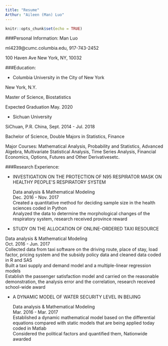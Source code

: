 ```yaml
---
title: "Resume"
Arthur: "Aileen (Man) Luo"
---
```


```r
knitr::opts_chunk$set(echo = TRUE)
```

###Personal Information:
Man Luo
  
ml4239@cumc.columbia.edu, 917-743-2452
  
100 Haven Ave New York, NY, 10032

###Education:

- Columbia University in the City of New York

New York, N.Y. 
  
Master of Science, Biostatistics 
  
Expected Graduation May. 2020

- Sichuan University

SiChuan, P.R. China, Sept. 2014 - Jul. 2018
  
Bachelor of Science, Double Majors in Statistics, Finance 
  
Major Courses: Mathematical Analysis, Probability and Statistics, Advanced Algebra, Multivariate Statistical Analysis, Time Series Analysis, Financial Economics,  Options, Futures and Other Derivativesetc.

###Research Experience:

- INVESTIGATION ON THE PROTECTION OF N95 RESPIRATOR MASK ON HEALTHY PEOPLE\'S RESPIRATORY SYSTEM 

  Data analysis \& Mathematical Modeling   
  Dec. 2016 - Nov. 2017  
  Created a quantitative method for deciding sample size in the health sciences coded in Python  
  Analyzed the data to determine the morphological changes of the respiratory system, research received province reward
	
-	STUDY ON THE ALLOCATION OF ONLINE-ORDERED TAXI RESOURCE

  Data analysis \& Mathematical Modeling   
  Oct. 2016 - Jun. 2017  
  Collected data from taxi software on the driving route, place of stay, load factor, pricing system and the subsidy policy data and cleaned data coded in R and SAS  
	Built a taxi supply and demand model and a multiple-linear regression models  
	Establish the passenger satisfaction model and carried on the reasonable demonstration, the analysis error and the correlation, research received school-wide award
	
- A DYNAMIC MODEL OF WATER SECURITY LEVEL IN BEIJING 

  Data analysis \& Mathematical Modeling   
  Mar. 2016 - Mar. 2017  
  Established a dynamic mathematical model based on the differential equations compared with static models that are being applied today coded in Matlab  
	Considered the political factors and quantified them, Nationwide awarded

